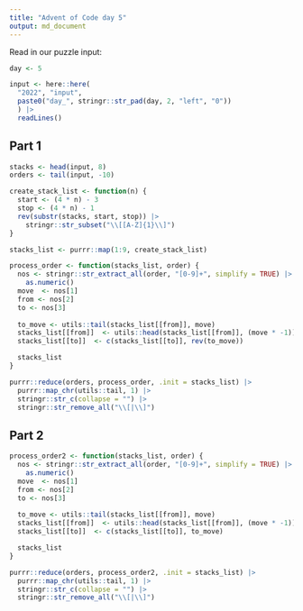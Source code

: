 ```yaml
---
title: "Advent of Code day 5"
output: md_document
---
```



Read in our puzzle input:


```r

day <- 5

input <- here::here(
  "2022", "input",
  paste0("day_", stringr::str_pad(day, 2, "left", "0"))
  ) |>
  readLines()
```
## Part 1

```r
stacks <- head(input, 8)
orders <- tail(input, -10)

create_stack_list <- function(n) {
  start <- (4 * n) - 3
  stop <- (4 * n) - 1
  rev(substr(stacks, start, stop)) |>
    stringr::str_subset("\\[[A-Z]{1}\\]")
}

stacks_list <- purrr::map(1:9, create_stack_list)

process_order <- function(stacks_list, order) {
  nos <- stringr::str_extract_all(order, "[0-9]+", simplify = TRUE) |>
    as.numeric()
  move  <- nos[1]
  from <- nos[2]
  to <- nos[3]
  
  to_move <- utils::tail(stacks_list[[from]], move)
  stacks_list[[from]]  <- utils::head(stacks_list[[from]], (move * -1))
  stacks_list[[to]]  <- c(stacks_list[[to]], rev(to_move))

  stacks_list
}

purrr::reduce(orders, process_order, .init = stacks_list) |>
  purrr::map_chr(utils::tail, 1) |>
  stringr::str_c(collapse = "") |>
  stringr::str_remove_all("\\[|\\]")

```


## Part 2

```r
process_order2 <- function(stacks_list, order) {
  nos <- stringr::str_extract_all(order, "[0-9]+", simplify = TRUE) |>
    as.numeric()
  move  <- nos[1]
  from <- nos[2]
  to <- nos[3]
  
  to_move <- utils::tail(stacks_list[[from]], move)
  stacks_list[[from]]  <- utils::head(stacks_list[[from]], (move * -1))
  stacks_list[[to]]  <- c(stacks_list[[to]], to_move)

  stacks_list
}

purrr::reduce(orders, process_order2, .init = stacks_list) |>
  purrr::map_chr(utils::tail, 1) |>
  stringr::str_c(collapse = "") |>
  stringr::str_remove_all("\\[|\\]")

```

